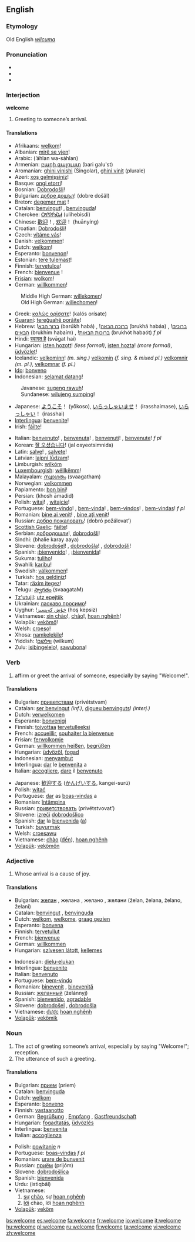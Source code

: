 ==English==


===Etymology===
Old English ''[[wilcuma]]''

===Pronunciation===
*{{IPA|/ˈwɛl.kəm/}}
*{{SAMPA|/"welk@m/}}
*{{audio|en-us-welcome.ogg|Audio (US)}}

===Interjection===
'''welcome'''

# Greeting to someone’s arrival.

====Translations====
{{top}}
*Afrikaans: [[welkom]]!
*Albanian: [[mirë se vjen]]!
*Arabic: {{ARchar|!&nbsp;[[اهلا وسهلا|أهلاً وسهلاً]]}} (’áhlan wa-sáhlan)
*Armenian: [[բարի գալուստ]] (bari galu'st)
*Aromanian: [[ghini vinishi]] (Singolar), [[ghini vinit]] (plurale)
*Azeri: [[xoş gəlmişsiniz]]!
*Basque: [[ongi etorri]]!
*Bosnian: [[Dobrodošli]]!
*Bulgarian: [[добре дошъл]]! (dobre došâl)
*Breton: [[degemer mat]]&nbsp;!
*Catalan: [[benvingut]]! {{m}}, [[benvinguda]]! {{f}}
*Cherokee: [[ᎤᎵᎮᎵᏍᏗ]] (ulihebisdi)
*Chinese: [[歡迎]]！, [[欢迎]]！ (huānyíng)
*Croatian: [[Dobrodošli]]!
*Czech: [[vítáme vás]]!
*Danish: [[velkommen]]!
*Dutch: [[welkom]]!
*Esperanto: [[bonvenon]]!
*Estonian: [[tere tulemast]]!
*Finnish: [[tervetuloa]]!
*French: [[bienvenue]]&nbsp;!
*[[Frisian]]: [[wolkom]]!
*German: [[willkommen]]!
:Middle High German: [[willekomen]]!
:Old High German: [[willechomen]]!
*Greek: [[καλώς ορίσατε]]! (kalós orísate)
*[[Guaraní]]: [[tereg̃uahẽ porãite]]!
*Hebrew: ![[ברוך הבא]] (barúkh habá) {{m}}, ![[ברוכה הבאה]] (brukhá habáa) {{f}}, ![[ברוכים הבאים]] (brukhím habaím) {{p}}, ![[ברוכות הבאות]] (brukhót habaót) ''f pl''
*Hindi: [[स्वागत है]] (svāgat hai)
*Hungarian: [[isten hozott]]! ''(less formal)'', [[isten hozta]]! ''(more formal)'', [[üdvözlet]]!
*Icelandic: [[velkominn]]! ''(m. sing.)'' [[velkomin]] ''(f. sing. & mixed pl.)'' [[velkomnir]] ''(m. pl.)'', [[velkomnar]] ''(f. pl.)''
*[[Ido]]: [[bonveno]]
*Indonesian: [[selamat datang]]!
:Javanese: [[sugeng rawuh]]!
:Sundanese: [[wilujeng sumping]]!
*Japanese: [[ようこそ]]！ (yōkoso), [[いらっしゃいませ]]！ (irasshaimase), [[いらっしゃい]]！ (irasshai)
*[[Interlingua]]: [[benvenite]]!
*Irish: [[fáilte]]!
{{mid}}
*Italian: [[benvenuto]]! {{m}}, [[benvenuta]]! {{f}}, [[benvenuti]]! {{p}}, [[benvenute]]! ''f pl''
*Korean: [[잘 오셨습니다]]! (jal osyeotsimnida)
*Latin: [[salve]]! {{s}}, [[salvete]]! {{p}}
*Latvian: [[laipni lūdzam]]! {{p}}
*Limburgish: [[wilkóm]]
*[[Luxembourgish]]: [[wëllkëmm]]!
*Malayalam: [[സ്വാഗതം]] (svaagatham)
*Norwegian: [[velkommen]]
*Papiamento: [[bon bini]]!
*Persian: {{FAchar|![[خوش امدید|خوش آمدید]]}} (khosh āmadid)
*Polish: [[witaj]]! {{s}}, [[witajcie]]! {{p}}
*Portuguese: [[bem-vindo]]! {{m}}, [[bem-vinda]]! {{f}}, [[bem-vindos]]! {{p}}, [[bem-vindas]]! ''f pl''
*Romanian: [[bine ai venit]]! {{s}}, [[bine aţi venit]]! {{p}}
*Russian: [[добро пожаловать]]! (dobró požálovat’)
*[[Scottish Gaelic]]: [[fàilte]]! {{f}}
*Serbian: [[добродошли]]!, [[dobrodošli]]!
*Sindhi: {{SDchar|!&nbsp;[[َڀَلِي ڪَري آيا]]}} (bhalie karay aaya)
*Slovene: [[dobrodošel]]! {{m}}, [[dobrodošla]]! {{f}}, [[dobrodošli]]! {{p}}
*Spanish: ¡[[bienvenido]]! {{m}}, ¡[[bienvenida]]! {{f}} 
*Sukuma: [[tuliho]]!
*Swahili: [[karibu]]!
*Swedish: [[välkommen]]!
*Turkish: [[hoş geldiniz]]!
*Tatar: [[räxim itegez]]!
*Telugu: [[స్వాగతం]] (svaagataM)
*[[Tz'utujil]]: [[utz epejtiik]]
*Ukrainian: [[ласкаво просимо]]!
*Uyghur: ![[خۇش كەپسىز]] (hoş kepsiz)
*Vietnamese: [[xin chào]]!, [[chào]]!, [[hoan nghênh]]!
*Volapük: [[vekömö]]!
*Welsh: [[croeso]]!
*Xhosa: [[namkelekile]]!
*Yiddish: ![[װילקום]] (wilkum)
*Zulu: [[isibingelelo]]!, [[sawubona]]!
{{bottom}}

===Verb===
{{en-verb|welcom|ing}}

# affirm or greet the arrival of someone, especially by saying "Welcome!".

====Translations====
{{top}}
*Bulgarian: [[приветствам]] (privétstvam)
*Catalan: [[ser benvingut]] ''(inf.)'', [[digueu benvinguts]]! ''(interj.)''
*Dutch: [[verwelkomen]]
*Esperanto: [[bonvenigi]]
*Finnish: [[toivottaa]] [[tervetullut|tervetulleeksi]]
*French: [[accueillir]], [[souhaiter la bienvenue]]
*Frisian: [[ferwolkomje]]
*German: [[willkommen heißen]], [[begrüßen]]
*Hungarian: [[üdvözöl]], [[fogad]]
*Indonesian: [[sambut|menyambut]]
*Interlingua: [[dar]] le [[benvenita]] a
*Italian: [[accogliere]], [[dare]] il [[benvenuto]]
{{mid}}
*Japanese: [[歓迎]]する ([[かんげい]]する, kangei-surú)
*Polish: [[witać]]
*Portuguese: [[dar]] as [[boas-vindas]] a
*Romanian: [[întâmpina]]
*Russian: [[приветствовать]] (privétstvovat’)
*Slovene: [[izreči]] [[dobrodošlica|dobrodošlico]]
*Spanish: [[dar#Spanish|dar]] la [[bienvenida]] ([[a#Spanish|a]])
*Turkish: [[buyurmak]]
*Welsh: [[croesawu]]
*Vietnamese: [[chào]] ([[đến]]), [[hoan nghênh]]
*[[Volapük]]: [[vekömön]]
{{bottom}}

===Adjective===
{{en-adj}}

# Whose arrival is a cause of joy.

====Translations====
{{top}}
*Bulgarian: [[желан]] {{m}}, желана {{f}}, желано {{n}}, желани {{p}} (želan, želana, želano, želani)
*Catalan: [[benvingut]] {{m}}, [[benvinguda]] {{f}}
*Dutch: [[welkom]], [[welkome]], [[graag gezien]]
*Esperanto: [[bonvena]]
*Finnish: [[tervetullut]]
*French: [[bienvenue]]
*German: [[willkommen]]
*Hungarian: [[szívesen látott]], [[kellemes]]
{{mid}}
*Indonesian: [[dielu-elukan]]
*Interlingua: [[benvenite]]
*Italian: [[benvenuto]] {{m}}
*Portuguese: [[bem-vindo]]
*Romanian: [[binevenit]] {{m}}, [[binevenită]] {{f}}
*Russian: [[желанный]] (želánnyj)
*Spanish: [[bienvenido]], [[agradable]]
*Slovene: [[dobrodošel]] {{m}}, [[dobrodošla]] {{f}}
*Vietnamese: [[được]] [[hoan nghênh]]
*[[Volapük]]: [[vekömik]]
{{bottom}}

===Noun===
{{en-noun}}

#The act of greeting someone’s arrival, especially by saying "Welcome!"; reception.
#The utterance of such a greeting.

====Translations====
{{top}}
*Bulgarian: [[прием]] (priem) {{m}}
*Catalan: [[benvinguda]] {{f}}
*Dutch: [[welkom]] {{n}}
*Esperanto: [[bonveno]]
*Finnish: [[vastaanotto]]
*German: [[Begrüßung]] {{f}}, [[Empfang]] {{m}}, [[Gastfreundschaft]] {{f}}
*Hungarian: [[fogadtatás]], [[üdvözlés]]
*Interlingua: [[benvenita]]
*Italian: [[accoglienza]] {{f}}
{{mid}}
*Polish: [[powitanie]] ''n''
*Portuguese: [[boas-vindas]] ''f pl''
*Romanian: [[urare de bunvenit]]
*Russian: [[приём]] (prijóm) {{m}}
*Slovene: [[dobrodošlica]] {{f}}
*Spanish: [[bienvenida]] {{f}}
*Urdu: {{URchar|[[استقبال]]}} (istiqbâl)
*Vietnamese:
*#[[sự]] [[chào]], sự [[hoan nghênh]]
*#[[lời]] chào, lời [[hoan nghênh]]
*[[Volapük]]: [[veköm]]
{{bottom}}

[[bs:welcome]]
[[es:welcome]]
[[fa:welcome]]
[[fr:welcome]]
[[io:welcome]]
[[it:welcome]]
[[hu:welcome]]
[[pl:welcome]]
[[ru:welcome]]
[[fi:welcome]]
[[ta:welcome]]
[[vi:welcome]]
[[zh:welcome]]
